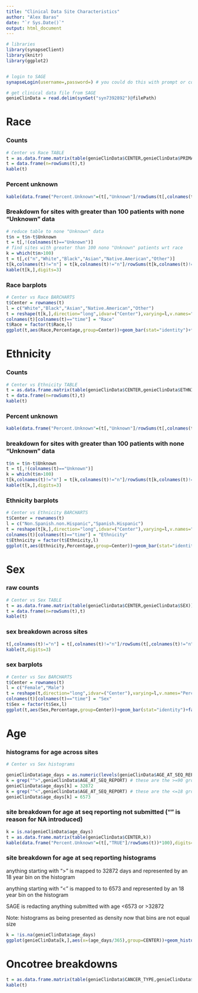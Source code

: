 ```yaml
---
title: "Clinical Data Site Characteristics"
author: "Alex Baras"
date: "`r Sys.Date()`"
output: html_document
---
```



```r

# libraries
library(synapseClient)
library(knitr)
library(ggplot2)


# login to SAGE
synapseLogin(username=,password=) # you could do this with prompt or coded, but will need to enter something here

# get clinical data file from SAGE
genieClinData = read.delim(synGet("syn7392892")@filePath)

```

# Race

### Counts

```r

# Center vs Race TABLE
t = as.data.frame.matrix(table(genieClinData$CENTER,genieClinData$PRIMARY_RACE))
t = data.frame(n=rowSums(t),t)
kable(t)

```

### Percent unknown

```r

kable(data.frame("Percent.Unknown"=(t[,"Unknown"]/rowSums(t[,colnames(t)!="n"]))*100),digits=2)

```

### Breakdown for sites with greater than 100 patients with none "Unknown" data

```r

# reduce table to none "Unknown" data
t$n = t$n-t$Unknown
t = t[,!(colnames(t)=="Unknown")]
# find sites with greater than 100 nono "Unknown" patients wrt race
k = which(t$n>100)
t = t[,c("n","White","Black","Asian","Native.American","Other")]
t[k,colnames(t)!="n"] = t[k,colnames(t)!="n"]/rowSums(t[k,colnames(t)!="n"])
kable(t[k,],digits=3)

```

### Race barplots

```r

# Center vs Race BARCHARTS
t$Center = rownames(t)
l = c("White","Black","Asian","Native.American","Other")
t = reshape(t[k,],direction="long",idvar=("Center"),varying=l,v.names="Percentage",times=l,drop="n")
colnames(t)[colnames(t)=="time"] = "Race"
t$Race = factor(t$Race,l)
ggplot(t,aes(Race,Percentage,group=Center))+geom_bar(stat="identity")+facet_wrap(~Center,ncol=4)+ylim(0,1)+coord_flip()

```

# Ethnicity

### Counts

```r

# Center vs Ethnicity TABLE
t = as.data.frame.matrix(table(genieClinData$CENTER,genieClinData$ETHNICITY))
t = data.frame(n=rowSums(t),t)
kable(t)

```

### Percent unknown

```r

kable(data.frame("Percent.Unknown"=(t[,"Unknown"]/rowSums(t[,colnames(t)!="n"]))*100),digits=2)

```

### breakdown for sites with greater than 100 patients with none "Unknown" data

```r

t$n = t$n-t$Unknown
t = t[,!(colnames(t)=="Unknown")]
k = which(t$n>100)
t[k,colnames(t)!="n"] = t[k,colnames(t)!="n"]/rowSums(t[k,colnames(t)!="n"])
kable(t[k,],digits=3)

```

### Ethnicity barplots

```r

# Center vs Ethnicity BARCHARTS
t$Center = rownames(t)
l = c("Non.Spanish.non.Hispanic","Spanish.Hispanic")
t = reshape(t[k,],direction="long",idvar=("Center"),varying=l,v.names="Percentage",times=l,drop="n")
colnames(t)[colnames(t)=="time"] = "Ethnicity"
t$Ethnicity = factor(t$Ethnicity,l)
ggplot(t,aes(Ethnicity,Percentage,group=Center))+geom_bar(stat="identity")+facet_wrap(~Center,ncol=4)+ylim(0,1)+coord_flip()

```

# Sex

### raw counts

```r

# Center vs Sex TABLE
t = as.data.frame.matrix(table(genieClinData$CENTER,genieClinData$SEX))
t = data.frame(n=rowSums(t),t)
kable(t)

```

### sex breakdown across sites

```r

t[,colnames(t)!="n"] = t[,colnames(t)!="n"]/rowSums(t[,colnames(t)!="n"])
kable(t,digits=3)

```

### sex barplots

```r

# Center vs Sex BARCHARTS
t$Center = rownames(t)
l = c("Female","Male")
t = reshape(t,direction="long",idvar=("Center"),varying=l,v.names="Percentage",times=l,drop="n")
colnames(t)[colnames(t)=="time"] = "Sex"
t$Sex = factor(t$Sex,l)
ggplot(t,aes(Sex,Percentage,group=Center))+geom_bar(stat="identity")+facet_wrap(~Center,ncol=4)+ylim(0,1)+coord_flip()


```

# Age

### histograms for age across sites

```r

# Center vs Sex histograms

genieClinData$age_days = as.numeric(levels(genieClinData$AGE_AT_SEQ_REPORT))[genieClinData$AGE_AT_SEQ_REPORT]
k = grep("^>",genieClinData$AGE_AT_SEQ_REPORT) # these are the >=90 group that get mapped to 90
genieClinData$age_days[k] = 32872
k = grep("^<",genieClinData$AGE_AT_SEQ_REPORT) # these are the <=18 group that get mapped to 18
genieClinData$age_days[k] = 6573

```

### site breakdown for age at seq reporting not submitted ("" is reason for NA introduced)

```r

k = is.na(genieClinData$age_days)
t = as.data.frame.matrix(table(genieClinData$CENTER,k))
kable(data.frame("Percent.Unknown"=(t[,"TRUE"]/rowSums(t))*100),digits=2)

```

### site breakdown for age at seq reporting histograms

anything starting with ">" is mapped to 32872 days and represented by an 18 year bin on the histogram

anything starting with "<" is mapped to to 6573 and represented by an 18 year bin on the histogram

SAGE is redacting anything submitted with age <6573 or >32872

Note: histograms as being presented as density now that bins are not equal size


```r

k = !is.na(genieClinData$age_days)
ggplot(genieClinData[k,],aes(x=(age_days/365),group=CENTER))+geom_histogram(aes(y = (..count..)/width/tapply(..count..,..group..,sum)[..group..]),breaks=c(0,seq(19,89,2),90,108),closed="left")+facet_wrap(~CENTER,ncol=4)

```

# Oncotree breakdowns

```r

t = as.data.frame.matrix(table(genieClinData$CANCER_TYPE,genieClinData$CENTER))
kable(t)

```

